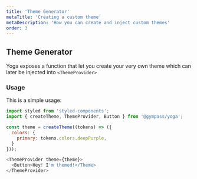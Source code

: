 ```yaml
---
title: 'Theme Generator'
metaTitle: 'Creating a custom theme'
metaDescription: 'How you can create and inject custom themes'
order: 3
---
```



## Theme Generator 

Yoga exposes a function that let you create your very own theme which can later be injected into <GatsbyLink to="/components/theming/themeProvider">`<ThemeProvider>`</GatsbyLink>

### Usage

This is a simple usage:

```javascript type=highlight
import styled from 'styled-components';
import { createTheme, ThemeProvider, Button } from '@gympass/yoga';

const theme = createTheme((tokens) => ({
  colors: {
    primary: tokens.colors.deepPurple,
  }
}));

<ThemeProvider theme={theme}>
  <Button>Hey! I'm themed!</Theme>
</ThemeProvider>
```
